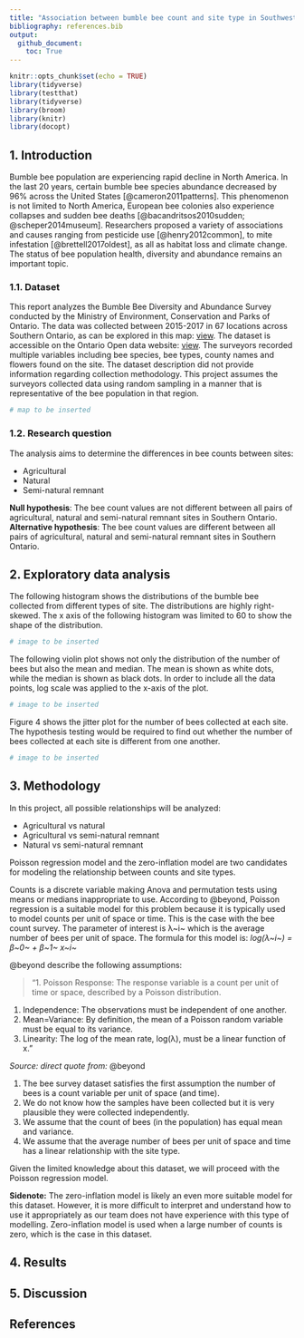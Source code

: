 ```yaml
---
title: "Association between bumble bee count and site type in Southwestern Ontario"
bibliography: references.bib
output: 
  github_document:
    toc: True
---
```


```r
knitr::opts_chunk$set(echo = TRUE)
library(tidyverse)
library(testthat)
library(tidyverse)
library(broom)
library(knitr)
library(docopt)
```

## 1. Introduction

Bumble bee population are experiencing rapid decline in North America. In the last 20 years, certain bumble bee species abundance decreased by 96% across the United States [\@cameron2011patterns]. This phenomenon is not limited to North America, European bee colonies also experience collapses and sudden bee deaths [\@bacandritsos2010sudden; \@scheper2014museum]. Researchers proposed a variety of associations and causes ranging from pesticide use [\@henry2012common], to mite infestation [\@brettell2017oldest], as all as habitat loss and climate change. The status of bee population health, diversity and abundance remains an important topic.

### 1.1. Dataset

This report analyzes the Bumble Bee Diversity and Abundance Survey conducted by the Ministry of Environment, Conservation and Parks of Ontario. The data was collected between 2015-2017 in 67 locations across Southern Ontario, as can be explored in this map: [view](https://data.ontario.ca/dataset/bumble-bee-diversity-and-abundance-survey). The dataset is accessible on the Ontario Open data website: [view](https://data.ontario.ca/dataset/bumble-bee-diversity-and-abundance-survey). The surveyors recorded multiple variables including bee species, bee types, county names and flowers found on the site. The dataset description did not provide information regarding collection methodology. This project assumes the surveyors collected data using random sampling in a manner that is representative of the bee population in that region.

```r
# map to be inserted
```

### 1.2. Research question

The analysis aims to determine the differences in bee counts between sites:

-   Agricultural
-   Natural
-   Semi-natural remnant

**Null hypothesis**: The bee count values are not different between all pairs of agricultural, natural and semi-natural remnant sites in Southern Ontario.  
**Alternative hypothesis**: The bee count values are different between all pairs of agricultural, natural and semi-natural remnant sites in Southern Ontario.

## 2. Exploratory data analysis

The following histogram shows the distributions of the bumble bee collected from different types of site. The distributions are highly right-skewed. 
The x axis of the following histogram was limited to 60 to show the shape of the distribution.

```r
# image to be inserted
```

The following violin plot shows not only the distribution of the number of bees but also the mean and median. The mean is shown as white dots, while the median is shown as black dots. 
In order to include all the data points, log scale was applied to the x-axis of the plot.

```r
# image to be inserted
```

Figure 4 shows the jitter plot for the number of bees collected at each site. 
The hypothesis testing would be required to find out whether the number of bees collected at each site is different from one another.

```r
# image to be inserted
```

## 3. Methodology

In this project, all possible relationships will be analyzed:

-   Agricultural vs natural
-   Agricultural vs semi-natural remnant
-   Natural vs semi-natural remnant

Poisson regression model and the zero-inflation model are two candidates for modeling the relationship between counts and site types.

Counts is a discrete variable making Anova and permutation tests using means or medians inappropriate to use. According to \@beyond, Poisson regression is a suitable model for this problem because it is typically used to model counts per unit of space or time. This is the case with the bee count survey. The parameter of interest is λ\~i\~ which is the average number of bees per unit of space. The formula for this model is: *log(λ\~i\~) = β\~0\~ + β\~1\~ x\~i\~*

\@beyond describe the following assumptions:

> "1. Poisson Response: The response variable is a count per unit of time or space, described by a Poisson distribution.

1.  Independence: The observations must be independent of one another.  
2.  Mean=Variance: By definition, the mean of a Poisson random variable must be equal to its variance.  
3.  Linearity: The log of the mean rate, log(λ), must be a linear function of x."

*Source: direct quote from:* \@beyond

1.  The bee survey dataset satisfies the first assumption the number of bees is a count variable per unit of space (and time).  
2.  We do not know how the samples have been collected but it is very plausible they were collected independently.  
3.  We assume that the count of bees (in the population) has equal mean and variance.
4.  We assume that the average number of bees per unit of space and time has a linear relationship with the site type.

Given the limited knowledge about this dataset, we will proceed with the Poisson regression model.

**Sidenote:** The zero-inflation model is likely an even more suitable model for this dataset. However, it is more difficult to interpret and understand how to use it appropriately as our team does not have experience with this type of modelling. Zero-inflation model is used when a large number of counts is zero, which is the case in this dataset.

## 4. Results

## 5. Discussion

## References
